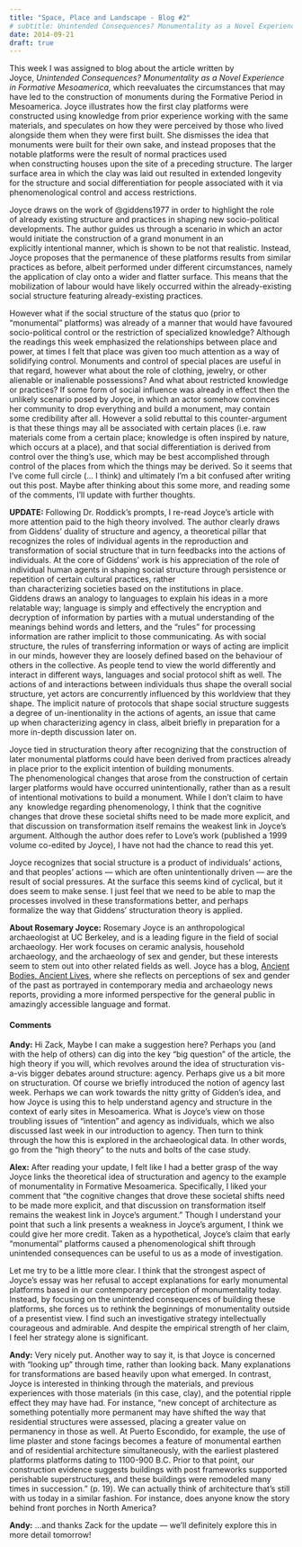 ```yaml
---
title: "Space, Place and Landscape - Blog #2"
# subtitle: Unintended Consequences? Monumentality as a Novel Experience in Formative Mesoamerica by R. Joyce, 2004
date: 2014-09-21
draft: true
---
```


This week I was assigned to blog about the article written by Joyce, _Unintended Consequences? Monumentality as a Novel Experience in Formative Mesoamerica_, which reevaluates the circumstances that may have led to the construction of monuments during the Formative Period in Mesoamerica.
Joyce illustrates how the first clay platforms were constructed using knowledge from prior experience working with the same materials, and speculates on how they were perceived by those who lived alongside them when they were first built. She dismisses the idea that monuments were built for their own sake, and instead proposes that the notable platforms were the result of normal practices used when constructing houses upon the site of a preceding structure.
The larger surface area in which the clay was laid out resulted in extended longevity for the structure and social differentiation for people associated with it via phenomenological control and access restrictions.

Joyce draws on the work of @giddens1977 in order to highlight the role of already existing structure and practices in shaping new socio-political developments.
The author guides us through a scenario in which an actor would initiate the construction of a grand monument in an explicitly intentional manner, which is shown to be not that realistic.
Instead, Joyce proposes that the permanence of these platforms results from similar practices as before, albeit performed under different circumstances, namely the application of clay onto a wider and flatter surface.
This means that the mobilization of labour would have likely occurred within the already-existing social structure featuring already-existing practices.

However what if the social structure of the status quo (prior to "monumental" platforms) was already of a manner that would have favoured socio-political control or the restriction of specialized knowledge?
Although the readings this week emphasized the relationships between place and power, at times I felt that place was given too much attention as a way of solidifying control.
Monuments and control of special places are useful in that regard, however what about the role of clothing, jewelry, or other alienable or inalienable possessions?
And what about restricted knowledge or practices?
If some form of social influence was already in effect then the unlikely scenario posed by Joyce, in which an actor somehow convinces her community to drop everything and build a monument, may contain some credibility after all.
However a solid rebuttal to this counter-argument is that these things may all be associated with certain places (i.e. raw materials come from a certain place; knowledge is often inspired by nature, which occurs at a place), and that social differentiation is derived from control over the thing's use, which may be best accomplished through control of the places from which the things may be derived.
So it seems that I've come full circle (... I think) and ultimately I'm a bit confused after writing out this post.
Maybe after thinking about this some more, and reading some of the comments, I'll update with further thoughts.

**UPDATE:**
Following Dr. Roddick's prompts, I re-read Joyce's article with more attention paid to the high theory involved.
The author clearly draws from Giddens' duality of structure and agency, a theoretical pillar that recognizes the roles of individual agents in the reproduction and transformation of social structure that in turn feedbacks into the actions of individuals.
At the core of Giddens' work is his appreciation of the role of individual human agents in shaping social structure through persistence or repetition of certain cultural practices, rather than characterizing societies based on the institutions in place.
Giddens draws an analogy to languages to explain his ideas in a more relatable way; language is simply and effectively the encryption and decryption of information by parties with a mutual understanding of the meanings behind words and letters, and the "rules" for processing information are rather implicit to those communicating.
As with social structure, the rules of transferring information or ways of acting are implicit in our minds, however they are loosely defined based on the behaviour of others in the collective.
As people tend to view the world differently and interact in different ways, languages and social protocol shift as well.
The actions of and interactions between individuals thus shape the overall social structure, yet actors are concurrently influenced by this worldview that they shape.
The implicit nature of protocols that shape social structure suggests a degree of un-inentionality in the actions of agents, an issue that came up when characterizing agency in class, albeit briefly in preparation for a more in-depth discussion later on.

Joyce tied in structuration theory after recognizing that the construction of later monumental platforms could have been derived from practices already in place prior to the explicit intention of building monuments.
The phenomenological changes that arose from the construction of certain larger platforms would have occurred unintentionally, rather than as a result of intentional motivations to build a monument.
While I don't claim to have any  knowledge regarding phenomenology, I think that the cognitive changes that drove these societal shifts need to be made more explicit, and that discussion on transformation itself remains the weakest link in Joyce's argument.
Although the author does refer to Love's work (published a 1999 volume co-edited by Joyce), I have not had the chance to read this yet.

Joyce recognizes that social structure is a product of individuals' actions, and that peoples' actions --- which are often unintentionally driven --- are the result of social pressures.
At the surface this seems kind of cyclical, but it does seem to make sense.
I just feel that we need to be able to map the processes involved in these transformations better, and perhaps formalize the way that Giddens' structuration theory is applied.

**About Rosemary Joyce:**
Rosemary Joyce is an anthropological archaeologist at UC Berkeley, and is a leading figure in the field of social archaeology.
Her work focuses on ceramic analysis, household archaeology, and the archaeology of sex and gender, but these interests seem to stem out into other related fields as well.
Joyce has a blog, [Ancient Bodies, Ancient Lives](https://ancientbodies.wordpress.com/), where she reflects on perceptions of sex and gender of the past as portrayed in contemporary media and archaeology news reports, providing a more informed perspective for the general public in amazingly accessible language and format.


#### Comments
**Andy:**
Hi Zack, Maybe I can make a suggestion here?
Perhaps you (and with the help of others) can dig into the key "big question" of the article, the high theory if you will, which revolves around the idea of structuration vis-a-vis bigger debates around structure: agency.
Perhaps give us a bit more on structuration.
Of course we briefly introduced the notion of agency last week.
Perhaps we can work towards the nitty gritty of Gidden's idea, and how Joyce is using this to help understand agency and structure in the context of early sites in Mesoamerica.
What is Joyce's view on those troubling issues of "intention" and agency as individuals, which we also discussed last week in our introduction to agency.
Then turn to think through the how this is explored in the archaeological data.
In other words, go from the "high theory" to the nuts and bolts of the case study.

**Alex:**
After reading your update, I felt like I had a better grasp of the way Joyce links the theoretical idea of structuration and agency to the example of monumentality in Formative Mesoamerica.
Specifically, I liked your comment that "the cognitive changes that drove these societal shifts need to be made more explicit, and that discussion on transformation itself remains the weakest link in Joyce's argument."
Though I understand your point that such a link presents a weakness in Joyce's argument, I think we could give her more credit.
Taken as a hypothetical, Joyce's claim that early "monumental" platforms caused a phenomenological shift through unintended consequences can be useful to us as a mode of investigation.

Let me try to be a little more clear.
I think that the strongest aspect of Joyce's essay was her refusal to accept explanations for early monumental platforms based in our contemporary perception of monumentality today.
Instead, by focusing on the unintended consequences of building these platforms, she forces us to rethink the beginnings of monumentality outside of a presentist view.
I find such an investigative strategy intellectually courageous and admirable.
And despite the empirical strength of her claim, I feel her strategy alone is significant.

**Andy:**
Very nicely put.
Another way to say it, is that Joyce is concerned with "looking up" through time, rather than looking back.
Many explanations for transformations are based heavily upon what emerged.
In contrast, Joyce is interested in thinking through the materials, and previous experiences with those materials (in this case, clay), and the potential ripple effect they may have had.
For instance, "new concept of architecture as something potentially more permanent may have shifted the way that residential structures were assessed, placing a greater value on permanency in those as well.
At Puerto Escondido, for example, the use of lime plaster and stone facings becomes a feature of monumental earthen and of residential architecture simultaneously, with the earliest plastered platforms platforms dating to 1100-900 B.C.
Prior to that point, our construction evidence suggests buildings with post frameworks supported perishable superstructures, and these buildings were remodeled many times in succession." (p. 19).
We can actually think of architecture that's still with us today in a similar fashion.
For instance, does anyone know the story behind front porches in North America?

**Andy:**
...and thanks Zack for the update --- we'll definitely explore this in more detail tomorrow!
